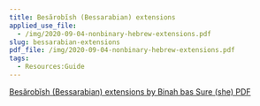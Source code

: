 ```yaml
---
title: Besărobĭsh (Bessarabian) extensions
applied_use_file:
  - /img/2020-09-04-nonbinary-hebrew-extensions.pdf
slug: bessarabian-extensions
pdf_file: /img/2020-09-04-nonbinary-hebrew-extensions.pdf
tags:
  - Resources:Guide
---
```

[Besărobĭsh (Bessarabian) extensions by Binah bas Sure (she) PDF](/img/2020-09-04-nonbinary-hebrew-extensions.pdf)

<PdfViewer frontMatter={frontMatter} />
